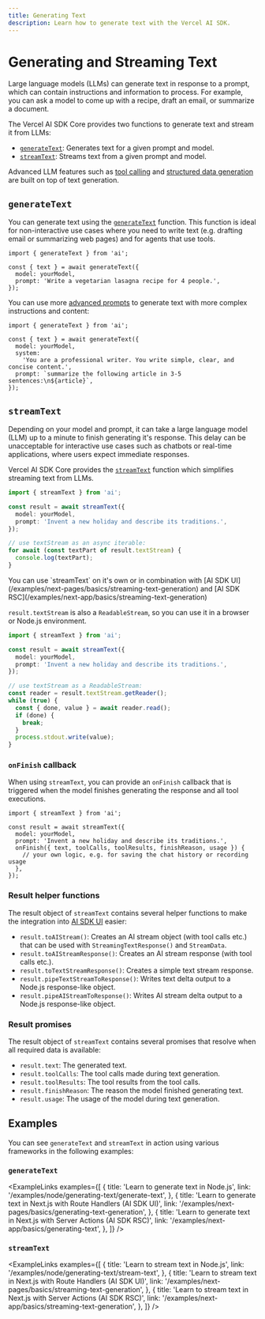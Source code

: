 ```yaml
---
title: Generating Text
description: Learn how to generate text with the Vercel AI SDK.
---
```


# Generating and Streaming Text

Large language models (LLMs) can generate text in response to a prompt, which can contain instructions and information to process.
For example, you can ask a model to come up with a recipe, draft an email, or summarize a document.

The Vercel AI SDK Core provides two functions to generate text and stream it from LLMs:

- [`generateText`](#generatetext): Generates text for a given prompt and model.
- [`streamText`](#streamtext): Streams text from a given prompt and model.

Advanced LLM features such as [tool calling](./tools-and-tool-calling) and [structured data generation](./generating-structured-data) are built on top of text generation.

## `generateText`

You can generate text using the [`generateText`](/docs/reference/ai-sdk-core/generate-text) function. This function is ideal for non-interactive use cases where you need to write text (e.g. drafting email or summarizing web pages) and for agents that use tools.

```tsx
import { generateText } from 'ai';

const { text } = await generateText({
  model: yourModel,
  prompt: 'Write a vegetarian lasagna recipe for 4 people.',
});
```

You can use more [advanced prompts](./prompts) to generate text with more complex instructions and content:

```tsx
import { generateText } from 'ai';

const { text } = await generateText({
  model: yourModel,
  system:
    'You are a professional writer. You write simple, clear, and concise content.',
  prompt: `summarize the following article in 3-5 sentences:\n${article}`,
});
```

## `streamText`

Depending on your model and prompt, it can take a large language model (LLM) up to a minute to finish generating it's response. This delay can be unacceptable for interactive use cases such as chatbots or real-time applications, where users expect immediate responses.

Vercel AI SDK Core provides the [`streamText`](/docs/reference/ai-sdk-core/stream-text) function which simplifies streaming text from LLMs.

```ts
import { streamText } from 'ai';

const result = await streamText({
  model: yourModel,
  prompt: 'Invent a new holiday and describe its traditions.',
});

// use textStream as an async iterable:
for await (const textPart of result.textStream) {
  console.log(textPart);
}
```

<Note>
  You can use `streamText` on it's own or in combination with [AI SDK
  UI](/examples/next-pages/basics/streaming-text-generation) and [AI SDK
  RSC](/examples/next-app/basics/streaming-text-generation)
</Note>

`result.textStream` is also a `ReadableStream`, so you can use it in a browser or Node.js environment.

```ts
import { streamText } from 'ai';

const result = await streamText({
  model: yourModel,
  prompt: 'Invent a new holiday and describe its traditions.',
});

// use textStream as a ReadableStream:
const reader = result.textStream.getReader();
while (true) {
  const { done, value } = await reader.read();
  if (done) {
    break;
  }
  process.stdout.write(value);
}
```

### `onFinish` callback

When using `streamText`, you can provide an `onFinish` callback that is triggered when the model finishes generating the response and all tool executions.

```tsx
import { streamText } from 'ai';

const result = await streamText({
  model: yourModel,
  prompt: 'Invent a new holiday and describe its traditions.',
  onFinish({ text, toolCalls, toolResults, finishReason, usage }) {
    // your own logic, e.g. for saving the chat history or recording usage
  },
});
```

### Result helper functions

The result object of `streamText` contains several helper functions to make the integration into [AI SDK UI](/docs/ai-sdk-ui) easier:

- `result.toAIStream()`: Creates an AI stream object (with tool calls etc.) that can be used with `StreamingTextResponse()` and `StreamData`.
- `result.toAIStreamResponse()`: Creates an AI stream response (with tool calls etc.).
- `result.toTextStreamResponse()`: Creates a simple text stream response.
- `result.pipeTextStreamToResponse()`: Writes text delta output to a Node.js response-like object.
- `result.pipeAIStreamToResponse()`: Writes AI stream delta output to a Node.js response-like object.

### Result promises

The result object of `streamText` contains several promises that resolve when all required data is available:

- `result.text`: The generated text.
- `result.toolCalls`: The tool calls made during text generation.
- `result.toolResults`: The tool results from the tool calls.
- `result.finishReason`: The reason the model finished generating text.
- `result.usage`: The usage of the model during text generation.

## Examples

You can see `generateText` and `streamText` in action using various frameworks in the following examples:

### `generateText`

<ExampleLinks
  examples={[
    {
      title: 'Learn to generate text in Node.js',
      link: '/examples/node/generating-text/generate-text',
    },
    {
      title:
        'Learn to generate text in Next.js with Route Handlers (AI SDK UI)',
      link: '/examples/next-pages/basics/generating-text-generation',
    },
    {
      title:
        'Learn to generate text in Next.js with Server Actions (AI SDK RSC)',
      link: '/examples/next-app/basics/generating-text',
    },
  ]}
/>

### `streamText`

<ExampleLinks
  examples={[
    {
      title: 'Learn to stream text in Node.js',
      link: '/examples/node/generating-text/stream-text',
    },
    {
      title: 'Learn to stream text in Next.js with Route Handlers (AI SDK UI)',
      link: '/examples/next-pages/basics/streaming-text-generation',
    },
    {
      title: 'Learn to stream text in Next.js with Server Actions (AI SDK RSC)',
      link: '/examples/next-app/basics/streaming-text-generation',
    },
  ]}
/>
